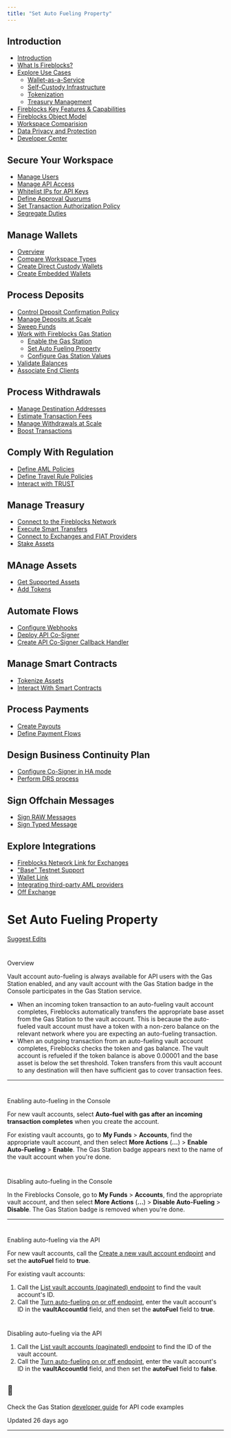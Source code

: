 ```yaml
---
title: "Set Auto Fueling Property"
---
```

  
  ## Introduction

*   [Introduction](/docs/introduction)
*   [What Is Fireblocks?](/docs/what-is-fireblocks)
*   [Explore Use Cases](/docs/use-cases)
    *   [Wallet-as-a-Service](/docs/wallet-as-a-service)
    *   [Self-Custody Infrastructure](/docs/self-custody-infrastructure)
    *   [Tokenization](/docs/tokenization)
    *   [Treasury Management](/docs/treasury-management)
*   [Fireblocks Key Features & Capabilities](/docs/capabilities)
*   [Fireblocks Object Model](/docs/object-model)
*   [Workspace Comparision](/docs/workspace-environments)
*   [Data Privacy and Protection](/docs/data-privacy-and-protection)
*   [Developer Center](/docs/developer-center)

## Secure Your Workspace

*   [Manage Users](/docs/manage-users)
*   [Manage API Access](/docs/manage-api-keys)
*   [Whitelist IPs for API Keys](/docs/whitelist-ips-for-api-keys)
*   [Define Approval Quorums](/docs/define-approval-quorums)
*   [Set Transaction Authorization Policy](/docs/set-transaction-authorization-policy)
*   [Segregate Duties](/docs/segregate-duties)

## Manage Wallets

*   [Overview](/docs/overview)
*   [Compare Workspace Types](/docs/get-to-know-fireblocks-workspaces)
*   [Create Direct Custody Wallets](/docs/create-direct-custody-wallets)
*   [Create Embedded Wallets](/docs/create-embedded-wallets)

## Process Deposits

*   [Control Deposit Confirmation Policy](/docs/define-confirmation-policy-maybe-move-from-here)
*   [Manage Deposits at Scale](/docs/manage-deposits-at-scale)
*   [Sweep Funds](/docs/sweep-funds)
*   [Work with Fireblocks Gas Station](/docs/work-with-gas-station)
    *   [Enable the Gas Station](/docs/enabling-the-gas-station-1)
    *   [Set Auto Fueling Property](/docs/set-auto-fueling-property)
    *   [Configure Gas Station Values](/docs/configure-gas-station-values)
*   [Validate Balances](/docs/validate-balances)
*   [Associate End Clients](/docs/associating-end-clients-with-transactions)

## Process Withdrawals

*   [Manage Destination Addresses](/docs/whitelist-addresses)
*   [Estimate Transaction Fees](/docs/verify-fee-effeciency)
*   [Manage Withdrawals at Scale](/docs/manage-withdrawals-at-scale)
*   [Boost Transactions](/docs/boost-transactions-1)

## Comply With Regulation

*   [Define AML Policies](/docs/define-aml-policies)
*   [Define Travel Rule Policies](/docs/define-travel-rule-policies)
*   [Interact with TRUST](/docs/interact-with-trust)

## Manage Treasury

*   [Connect to the Fireblocks Network](/docs/connect-to-the-fireblocks-network)
*   [Execute Smart Transfers](/docs/execute-smart-transfers)
*   [Connect to Exchanges and FIAT Providers](/docs/connect-to-exchanges-and-fiat-providers)
*   [Stake Assets](/docs/stake-assets)

## MAnage Assets

*   [Get Supported Assets](/docs/list-supported-assets-1)
*   [Add Tokens](/docs/add-your-tokens-1)

## Automate Flows

*   [Configure Webhooks](/docs/configure-webhooks)
*   [Deploy API Co-Signer](/docs/deploy-api-co-signer)
*   [Create API Co-Signer Callback Handler](/docs/create-api-co-signer-callback-handler)

## Manage Smart Contracts

*   [Tokenize Assets](/docs/issue-new-tokens)
*   [Interact With Smart Contracts](/docs/interact-with-smart-contracts)

## Process Payments

*   [Create Payouts](/docs/create-payouts)
*   [Define Payment Flows](/docs/payment-flows-copy)

## Design Business Continuity Plan

*   [Configure Co-Signer in HA mode](/docs/configure-co-signer-in-ha-mode)
*   [Perform DRS process](/docs/perform-drs-process)

## Sign Offchain Messages

*   [Sign RAW Messages](/docs/raw-signing)
*   [Sign Typed Message](/docs/typed-message-signing-1)

## Explore Integrations

*   [Fireblocks Network Link for Exchanges](/docs/network-link-for-exchanges)
*   ["Base" Testnet Support](/docs/base-goerli-testnet)
*   [Wallet Link](/docs/web3-wallet-link)
*   [Integrating third-party AML providers](/docs/integrating-third-party-aml-providers)
*   [Off Exchange](/docs/off-exchange)

# Set Auto Fueling Property

[Suggest Edits](/edit/set-auto-fueling-property)

# 

Overview

[](#overview)

Vault account auto-fueling is always available for API users with the Gas Station enabled, and any vault account with the Gas Station badge in the Console participates in the Gas Station service.

*   When an incoming token transaction to an auto-fueling vault account completes, Fireblocks automatically transfers the appropriate base asset from the Gas Station to the vault account. This is because the auto-fueled vault account must have a token with a non-zero balance on the relevant network where you are expecting an auto-fueling transaction.
*   When an outgoing transaction from an auto-fueling vault account completes, Fireblocks checks the token and gas balance. The vault account is refueled if the token balance is above 0.00001 and the base asset is below the set threshold. Token transfers from this vault account to any destination will then have sufficient gas to cover transaction fees.

  

* * *

  

# 

Enabling auto-fueling in the Console

[](#enabling-auto-fueling-in-the-console)

For new vault accounts, select **Auto-fuel with gas after an incoming transaction completes** when you create the account.

For existing vault accounts, go to **My Funds** > **Accounts**, find the appropriate vault account, and then select **More Actions** (**...**) > **Enable Auto-Fueling** > **Enable**. The Gas Station badge appears next to the name of the vault account when you're done.

# 

Disabling auto-fueling in the Console

[](#disabling-auto-fueling-in-the-console)

In the Fireblocks Console, go to **My Funds** > **Accounts**, find the appropriate vault account, and then select **More Actions** (**...**) > **Disable Auto-Fueling** > **Disable**. The Gas Station badge is removed when you're done.

  

* * *

  

# 

Enabling auto-fueling via the API

[](#enabling-auto-fueling-via-the-api)

For new vault accounts, call the [Create a new vault account endpoint](/reference/post_vault-accounts) and set the **autoFuel** field to **true**.

For existing vault accounts:

1.  Call the [List vault accounts (paginated) endpoint](/reference/get_vault-accounts-paged) to find the vault account's ID.
2.  Call the [Turn auto-fueling on or off endpoint](/reference/post_vault-accounts-vaultaccountid-set-auto-fuel), enter the vault account's ID in the **vaultAccountId** field, and then set the **autoFuel** field to **true**.

# 

Disabling auto-fueling via the API

[](#disabling-auto-fueling-via-the-api)

1.  Call the [List vault accounts (paginated) endpoint](/reference/get_vault-accounts-paged) to find the ID of the vault account.
2.  Call the [Turn auto-fueling on or off endpoint](/reference/post_vault-accounts-vaultaccountid-set-auto-fuel), enter the vault account's ID in the **vaultAccountId** field, and then set the **autoFuel** field to **false**.

  
<Info>

## 📘

Check the Gas Station [developer guide](/reference/enable-auto-fueling) for API code examples



</Info>

Updated 26 days ago

* * *